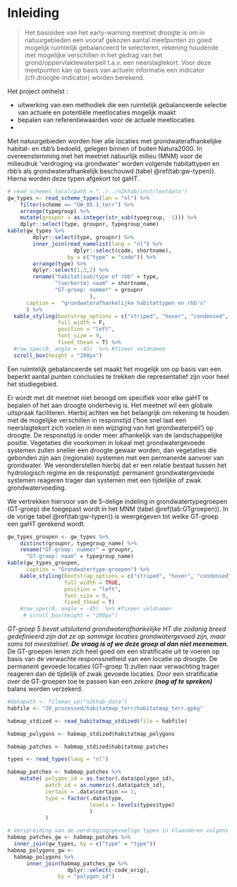 # Inleiding

> Het basisidee van het early-warning meetnet droogte is om in natuurgebieden een vooraf gekozen aantal meetpunten zo goed mogelijk ruimtelijk gebalanceerd te selecteren, rekening houdende met mogelijke verschillen in het gedrag van het grond/oppervlaktewaterpeil t.a.v. een neerslagtekort. Voor deze meetpunten kan op basis van actuele informatie een indicator (cfr.droogte-indicator) worden berekend.

Het project omhelst : 

* uitwerking van een methodiek die een ruimtelijk gebalanceerde selectie van actuele en potentiële meetlocaties mogelijk maakt 
* bepalen van referentiewaarden voor de actuele meetlocaties
* 

Met natuurgebieden worden hier alle locaties met grondwaterafhankelijke habitat- en rbb's bedoeld, gelegen binnen of buiten Natura2000. In overeenstemming met het meetnet natuurlijk milieu (MNM) voor de milieudruk 'verdroging via grondwater' worden volgende habitattypen en rbb's als grondwaterafhankelijk beschouwd (tabel \@ref(tab:gw-typen)). Hierna worden deze typen afgekort tot gaHT. 

```r
# read_schemes_local(path = "../../n2khab/inst/textdata")
gw_types <- read_scheme_types(lan = "nl") %>%
    filter(scheme == "GW_05.1_terr") %>%
    arrange(typegroup) %>%
    mutate(groupnr = as.integer(str_sub(typegroup, -1))) %>% 
    dplyr::select(type, groupnr, typegroup_name)
kable(gw_types %>% 
        dplyr::select(type, groupnr) %>% 
        inner_join(read_namelist(lang = "nl") %>% 
                     dplyr::select(code, shortname),
                   by = c("type" = "code")) %>% 
        arrange(type) %>% 
        dplyr::select(1,3,2) %>% 
        rename("habitat(sub)type of rbb" = type,
               "(verkorte) naam" = shortname,
               "GT-groep: nummer" = groupnr
                          ),
      caption =  "grondwaterafhankelijke habitattypen en rbb's"
      ) %>%
  kable_styling(bootstrap_options = c("striped", "hover", "condensed", "responsive"), 
                full_width = F, 
                position = "left",
                font_size = 9,
                fixed_thead = T) %>%
  #row_spec(0, angle = -45)  %>% #fixeer veldnamen
  scroll_box(height = "200px") 
```
  

Een ruimtelijk gebalanceerde set maakt het mogelijk om op basis van een beperkt aantal punten conclusies te trekken die representatief zijn voor heel het studiegebied.

Er wordt met dit meetnet niet beoogd om specifiek voor elke gaHT te bepalen of het aan droogte onderhevig is. Het meetnet wil een globale uitspraak faciliteren.
Hierbij achten we het belangrijk om rekening te houden met de mogelijke verschillen in responstijd ('hoe snel laat een neerslagtekort zich voelen in een wijziging van het grondwaterpeil') op droogte. De responstijd is onder meer afhankelijk van de landschappelijke positie. Vegetaties die voorkomen in lokaal met grondwatergevoede systemen zullen sneller een droogte gewaar worden, dan vegetaties die gebonden zijn aan (regionale) systemen met een permanente aanvoer van grondwater.
We veronderstellen hierbij dat er een relatie bestaat tussen het hydrologisch regime en de responstijd: permanent grondwatergevoede systemen reageren trager dan systemen met een tijdelijke of zwak grondwatervoeding. 

We vertrekken hiervoor van de 5-delige indeling in grondwatertypegroepen (GT-groep) die toegepast wordt in het MNM (tabel \@ref(tab:GTgroepen)). In de vorige tabel \@ref(tab:gw-typen)) is weergegeven tot welke GT-groep een gaHT gerekend wordt.
```r
gw_types_groupen <- gw_types %>%
    distinct(groupnr, typegroup_name) %>% 
    rename("GT-groep: nummer" = groupnr,
      "GT-groep: naam" = typegroup_name)
kable(gw_types_groupen, 
      caption = "Grondwatertype-groepen") %>% 
    kable_styling(bootstrap_options = c("striped", "hover", "condensed", "responsive"), 
                  full_width = TRUE, 
                  position = "left",
                  font_size = 9,
                  fixed_thead = T) 
    #row_spec(0, angle = -45)  %>% #fixeer veldnamen
     # scroll_box(height = "200px") 
```
    

_GT-groep 5 bevat uitsluitend grondwaterafhankelijke HT die zodanig breed gedefinieerd zijn dat ze op sommige locaties grondwatergevoed zijn, maar soms tot meestalniet._ **_De vraag is of we deze groep al dan niet meenemen._**  
De GT-groepen lenen zich heel goed om een stratificatie uit te voeren op basis van de verwachte responssnelheid van een locatie op droogte. 
De permanent gevoede locaties (GT-groep 1) zullen naar verwachting trager reageren dan de tijdelijk of zwak gevoede locaties. 
Door een stratificatie over de GT-groepen toe te passen kan een _zekere_ **_(nog af te spreken)_** balans worden verzekerd. 


```r
#datapath <- fileman_up("n2khab_data")
habfile <- "20_processed/habitatmap_terr/habitatmap_terr.gpkg"

habmap_stdized <- read_habitatmap_stdized(file = habfile)

habmap_polygons <- habmap_stdized$habitatmap_polygons

habmap_patches <- habmap_stdized$habitatmap_patches

types <- read_types(lang = "nl")

habmap_patches <- habmap_patches %>%
    mutate( polygon_id = as.factor(.data$polygon_id),
            patch_id = as.numeric(.data$patch_id),
            certain = .data$certain == 1,
            type = factor(.data$type,
                          levels = levels(types$type)
                          )
            )

```


```r

# Verspreiding van de verdrogingsgevoelige typen in Vlaanderen volgens de habitatkaart.
habmap_patches_gw <- habmap_patches %>% 
  inner_join(gw_types, by = c("type" = "type"))
habmap_polygons_gw <- 
  habmap_polygons %>% 
      inner_join(habmap_patches_gw %>% 
                   dplyr::select(-code_orig), 
                by = "polygon_id")

```
